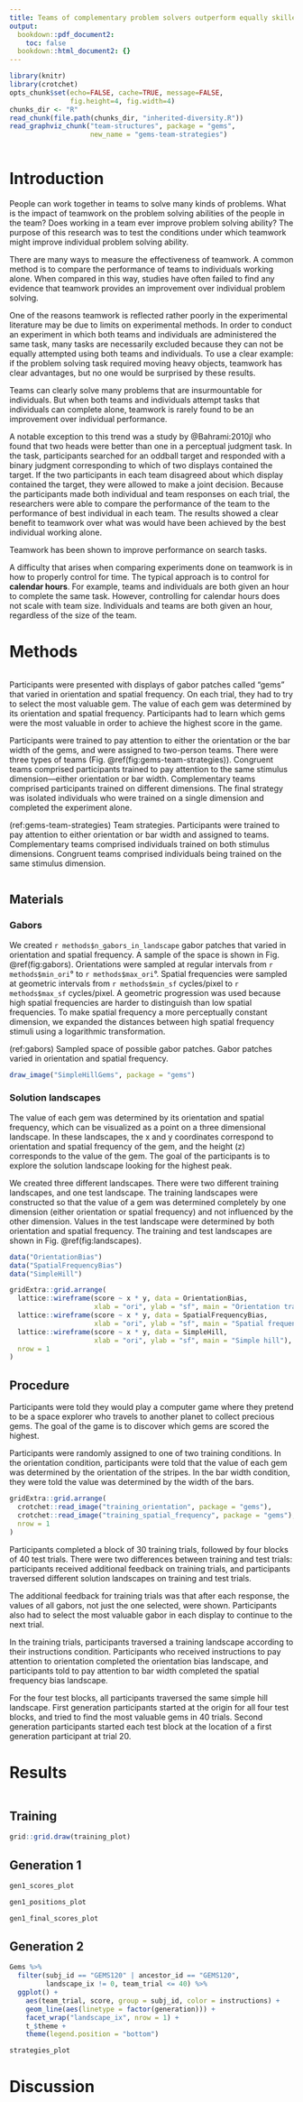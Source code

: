 ```yaml
---
title: Teams of complementary problem solvers outperform equally skilled individuals
output:
  bookdown::pdf_document2:
    toc: false
  bookdown::html_document2: {}
---
```

```r
library(knitr)
library(crotchet)
opts_chunk$set(echo=FALSE, cache=TRUE, message=FALSE,
               fig.height=4, fig.width=4)
chunks_dir <- "R"
read_chunk(file.path(chunks_dir, "inherited-diversity.R"))
read_graphviz_chunk("team-structures", package = "gems",
                    new_name = "gems-team-strategies")
```
```r
```

# Introduction {-}

People can work together in teams to solve many kinds of problems. What is the
impact of teamwork on the problem solving abilities of the people in the team?
Does working in a team ever improve problem solving ability? The purpose of this
research was to test the conditions under which teamwork might improve
individual problem solving ability.

There are many ways to measure the effectiveness of teamwork. A common method
is to compare the performance of teams to individuals working alone. When
compared in this way, studies have often failed to find any evidence that
teamwork provides an improvement over individual problem solving.

One of the reasons teamwork is reflected rather poorly in the experimental
literature may be due to limits on experimental methods. In order to conduct an
experiment in which both teams and individuals are administered the same task,
many tasks are necessarily excluded because they can not be equally attempted
using both teams and individuals. To use a clear example: if the problem
solving task required moving heavy objects, teamwork has clear advantages, but
no one would be surprised by these results.

Teams can clearly solve many problems that are insurmountable for individuals.
But when both teams and individuals attempt tasks that individuals can complete
alone, teamwork is rarely found to be an improvement over individual
performance.

A notable exception to this trend was a study by @Bahrami:2010jl who found
that two heads were better than one in a perceptual judgment task. In the
task, participants searched for an oddball target and responded with a
binary judgment corresponding to which of two displays contained the
target. If the two participants in each team disagreed about which display
contained the target, they were allowed to make a joint decision. Because
the participants made both individual and team responses on each trial,
the researchers were able to compare the performance of the team to the
performance of best individual in each team. The results showed a clear
benefit to teamwork over what was would have been achieved by the
best individual working alone.

Teamwork has been shown to improve performance on search tasks.

A difficulty that arises when comparing experiments done on teamwork
is in how to properly control for time. The typical approach is to control
for **calendar hours**. For example, teams and individuals are both given
an hour to complete the same task. However, controlling for calendar hours does
not scale with team size. Individuals and teams are both given an hour,
regardless of the size of the team.

# Methods {-}

```r
```

Participants were presented with displays of gabor patches called "gems" that
varied in orientation and spatial frequency. On each trial, they had to try to
select the most valuable gem. The value of each gem was determined by its
orientation and spatial frequency. Participants had to learn which gems were the
most valuable in order to achieve the highest score in the game.

Participants were trained to pay attention to either the orientation or the bar width
of the gems, and were assigned to two-person teams. There were three types of teams (Fig.
\@ref(fig:gems-team-strategies)). Congruent teams comprised participants trained
to pay attention to the same stimulus dimension---either orientation or bar width.
Complementary teams comprised participants trained on different dimensions. The
final strategy was isolated individuals who were trained on a single dimension
and completed the experiment alone.

(ref:gems-team-strategies) Team strategies. Participants were trained to pay
attention to either orientation or bar width and assigned to teams.
Complementary teams comprised individuals trained on both stimulus dimensions.
Congruent teams comprised individuals being trained on the same stimulus
dimension.

```r
```

## Materials {-}

### Gabors {-}

We created `r methods$n_gabors_in_landscape` gabor patches that varied in
orientation and spatial frequency. A sample of the space is shown in Fig.
\@ref(fig:gabors). Orientations were sampled at regular intervals from
`r methods$min_ori`° to `r methods$max_ori`°. Spatial frequencies were sampled at
geometric intervals from `r methods$min_sf` cycles/pixel to `r methods$max_sf`
cycles/pixel. A geometric progression was used because high spatial frequencies
are harder to distinguish than low spatial frequencies. To make spatial frequency
a more perceptually constant dimension, we expanded the distances between
high spatial frequency stimuli using a logarithmic transformation.

(ref:gabors) Sampled space of possible gabor patches. Gabor patches varied
in orientation and spatial frequency.

```r
draw_image("SimpleHillGems", package = "gems")
```

### Solution landscapes {-}

The value of each gem was determined by its orientation and spatial frequency,
which can be visualized as a point on a three dimensional landscape. In these
landscapes, the x and y coordinates correspond to orientation and spatial
frequency of the gem, and the height (z) corresponds to the value of the gem.
The goal of the participants is to explore the solution landscape looking for
the highest peak.

We created three different landscapes. There were two different training
landscapes, and one test landscape. The training landscapes were constructed so
that the value of a gem was determined completely by one dimension (either
orientation or spatial frequency) and not influenced by the other dimension.
Values in the test landscape were determined by both orientation and spatial
frequency. The training and test landscapes are shown in Fig.
\@ref(fig:landscapes).

```r
data("OrientationBias")
data("SpatialFrequencyBias")
data("SimpleHill")

gridExtra::grid.arrange(
  lattice::wireframe(score ~ x * y, data = OrientationBias,
                     xlab = "ori", ylab = "sf", main = "Orientation training"),
  lattice::wireframe(score ~ x * y, data = SpatialFrequencyBias,
                     xlab = "ori", ylab = "sf", main = "Spatial frequency training"),
  lattice::wireframe(score ~ x * y, data = SimpleHill,
                     xlab = "ori", ylab = "sf", main = "Simple hill"),
  nrow = 1
)
```

## Procedure {-}

Participants were told they would play a computer game where they 
pretend to be a space explorer who travels to another planet to collect
precious gems. The goal of the game is to discover which gems
are scored the highest.

Participants were randomly assigned to one of two training conditions. In the
orientation condition, participants were told that the value of each gem
was determined by the orientation of the stripes. In the bar width condition,
they were told the value was determined by the width of the bars.

```r
gridExtra::grid.arrange(
  crotchet::read_image("training_orientation", package = "gems"),
  crotchet::read_image("training_spatial_frequency", package = "gems"),
  nrow = 1
)
```

Participants completed a block of 30 training trials, followed by four
blocks of 40 test trials. There were two differences between training
and test trials: participants received additional feedback
on training trials, and participants traversed different solution
landscapes on training and test trials.

The additional feedback for training trials was that after each
response, the values of all gabors, not just the one selected, were
shown. Participants also had to select the most valuable gabor in each
display to continue to the next trial.

In the training trials, participants traversed
a training landscape according to their instructions condition. Participants
who received instructions to pay attention to orientation completed the
orientation bias landscape, and participants told to pay attention to bar width
completed the spatial frequency bias landscape.

For the four test blocks, all participants traversed the same simple hill
landscape. First generation participants started at the origin for all four
test blocks, and tried to find the most valuable gems in 40 trials. Second
generation participants started each test block at the location of a first
generation participant at trial 20.

# Results {-}

```r
```

## Training {-}

```r
grid::grid.draw(training_plot)
```

## Generation 1 {-}

```r
gen1_scores_plot
```

```r
gen1_positions_plot
```

```r
gen1_final_scores_plot
```

## Generation 2 {-}

```r
Gems %>%
  filter(subj_id == "GEMS120" | ancestor_id == "GEMS120",
         landscape_ix != 0, team_trial <= 40) %>%
  ggplot() +
    aes(team_trial, score, group = subj_id, color = instructions) +
    geom_line(aes(linetype = factor(generation))) +
    facet_wrap("landscape_ix", nrow = 1) +
    t_$theme +
    theme(legend.position = "bottom")
```

```r
strategies_plot
```

# Discussion {-}
